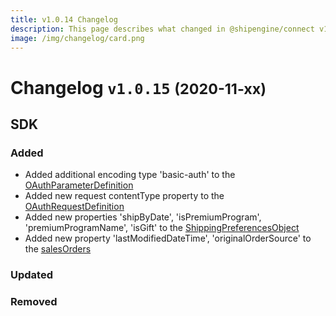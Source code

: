 ```yaml
---
title: v1.0.14 Changelog
description: This page describes what changed in @shipengine/connect v1.0.15
image: /img/changelog/card.png
---
```


Changelog `v1.0.15` <small>(2020-11-xx)</small>
=========================================================

SDK
---------------------------------------
### Added
* Added additional encoding type 'basic-auth' to the [OAuthParameterDefinition](../docs/oauth/oauth-objects)
* Added new request contentType property to the [OAuthRequestDefinition](../docs/oauth/oauth-objects)
* Added new properties 'shipByDate', 'isPremiumProgram', 'premiumProgramName', 'isGift' to the [ShippingPreferencesObject](../docs/reference/shipping-preferences.mdx)
* Added new property 'lastModifiedDateTime', 'originalOrderSource' to the [salesOrders](../docs/reference/methods/get-sales-orders-by-date.mdx)

### Updated

### Removed
